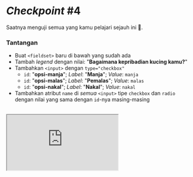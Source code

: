 # _Checkpoint_ #4

Saatnya menguji semua yang kamu pelajari sejauh ini 💪.

### Tantangan

- Buat `<fieldset>` baru di bawah yang sudah ada
- Tambah _legend_ dengan nilai: "**Bagaimana kepribadian kucing kamu?**"
- Tambahkan `<input>` dengan `type="checkbox"`
  - `id`: "**opsi-manja**"; _Label_: "**Manja**"; _Value_: `manja`
  - `id`: "**opsi-malas**"; _Label_: "**Pemalas**"; _Value_: `malas`
  - `id`: "**opsi-nakal**"; _Label_: "**Nakal**"; _Value_: `nakal`
- Tambahkan atribut `name` di _semua_ `<input>` tipe `checkbox` dan `radio` dengan nilai yang sama dengan `id`-nya masing-masing

<br />

<iframe
  src="https://stackblitz.com/fork/ngodingorg-a34?ctl=1&embed=1&file=index.html&hideExplorer=1"
  style={{ width: "100%", height: "564px" }}
/>

### Solusi

[Buka Solusi](https://stackblitz.com/fork/ngodingorg-a34-solution?embed=1&file=index.html)
